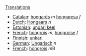 [[Translations]]

*[[Catalan]]: [[hongarès]] ''m'' [[hongaresa]] ''f''
*[[Dutch]]: [[Hongaars]] ''n''
*[[Estonian]]: [[ungari keel]]
*[[French]]: [[hongrois]] ''m'', [[hongroise]] ''f''
*[[Finnish]]: [[unkari]]
*[[German]]: [[Ungarisch]] ''n''
*[[French]]: [[hongrois]] ''m''B